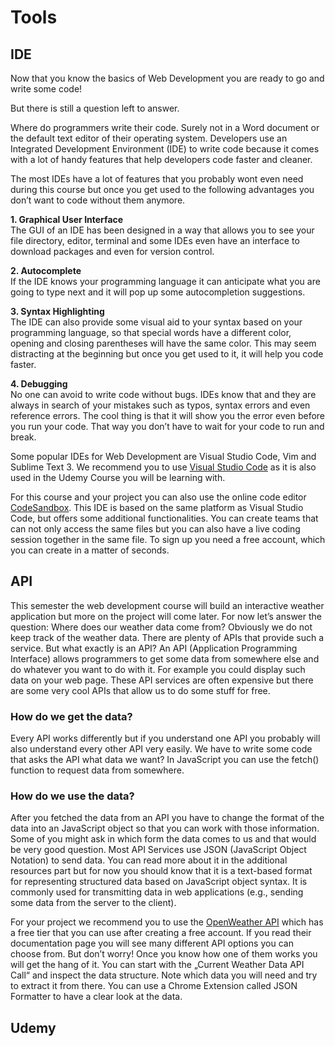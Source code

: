 # Tools

## IDE

Now that you know the basics of Web Development you are ready to go and write some code!

But there is still a question left to answer.

Where do programmers write their code. Surely not in a Word document or the default text editor of their operating system. Developers use an Integrated Development Environment (IDE) to write code because it comes with a lot of handy features that help developers code faster and cleaner.

The most IDEs have a lot of features that you probably wont even need during this course but once you get used to the following advantages you don't want to code without them anymore.

**1. Graphical User Interface**  
The GUI of an IDE has been designed in a way that allows you to see your file directory, editor, terminal and some IDEs even have an interface to download packages and even for version control.

**2. Autocomplete**  
If the IDE knows your programming language it can anticipate what you are going to type next and it will pop up some autocompletion suggestions.

**3. Syntax Highlighting**  
The IDE can also provide some visual aid to your syntax based on your programming language, so that special words have a different color, opening and closing parentheses will have the same color. This may seem distracting at the beginning but once you get used to it, it will help you code faster.

**4. Debugging**  
No one can avoid to write code without bugs. IDEs know that and they are always in search of your mistakes such as typos, syntax errors and even reference errors. The cool thing is that it will show you the error even before you run your code. That way you don't have to wait for your code to run and break.

Some popular IDEs for Web Development are Visual Studio Code, Vim and Sublime Text 3. We recommend you to use [Visual Studio Code](https://code.visualstudio.com/) as it is also used in the Udemy Course you will be learning with.

For this course and your project you can also use the online code editor [CodeSandbox](https://codesandbox.io/). This IDE is based on the same platform as Visual Studio Code, but offers some additional functionalities. You can create teams that can not only access the same files but you can also have a live coding session together in the same file. To sign up you need a free account, which you can create in a matter of seconds.

## API

This semester the web development course will build an interactive weather application but more on the project will come later. For now let's answer the question: Where does our weather data come from? Obviously we do not keep track of the weather data. There are plenty of APIs that provide such a service. But what exactly is an API? An API (Application Programming Interface) allows programmers to get some data from somewhere else and do whatever you want to do with it. For example you could display such data on your web page. These API services are often expensive but there are some very cool APIs that allow us to do some stuff for free.

### How do we get the data?
Every API works differently but if you understand one API you probably will also understand every other API very easily. We have to write some code that asks the API what data we want? In JavaScript you can use the fetch() function to request data from somewhere.

### How do we use the data?
After you fetched the data from an API you have to change the format of the data into an JavaScript object so that you can work with those information. Some of you might ask in which form the data comes to us and that would be very good question. Most API Services use JSON (JavaScript Object Notation) to send data. You can read more about it in the additional resources part but for now you should know that it is a text-based format for representing structured data based on JavaScript object syntax. It is commonly used for transmitting data in web applications (e.g., sending some data from the server to the client). 

For your project we recommend you to use the [OpenWeather API](https://openweathermap.org/api) which has a free tier that you can use after creating a free account. If you read their documentation page you will see many different API options you can choose from. But don't worry! Once you know how one of them works you will get the hang of it. You can start with the „Current Weather Data API Call“ and inspect the data structure. Note which data you will need and try to extract it from there. You can use a Chrome Extension called JSON Formatter to have a clear look at the data.

## Udemy
